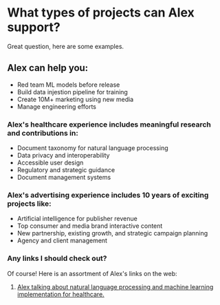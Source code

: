 # What types of projects can Alex support?

Great question, here are some examples.

## Alex can help you:

- Red team ML models before release
- Build data injestion pipeline for training
- Create 10M+ marketing using new media
- Manage engineering efforts

### Alex's healthcare experience includes meaningful research and contributions in:

- Document taxonomy for natural language processing
- Data privacy and interoperability
- Accessible user design
- Regulatory and strategic guidance
- Document management systems

### Alex's advertising experience includes 10 years of exciting projects like:

- Artificial intelligence for publisher revenue
- Top consumer and media brand interactive content
- New partnership, existing growth, and strategic campaign planning
- Agency and client management

### Any links I should check out?

Of course! Here is an assortment of Alex's links on the web:

1. [Alex talking about natural language processing and machine learning implementation for healthcare.](https://youtu.be/Z_w2EEPDXt8)